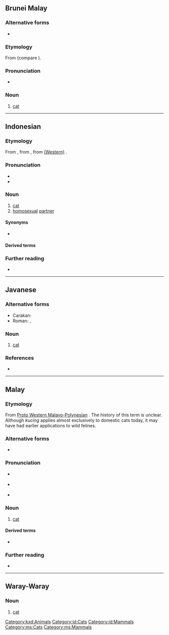 ==Brunei Malay==

===Alternative forms===
* {{l|kxd|ucing}}

===Etymology===
From {{der|kxd|poz-pro|*kutíŋ}} (compare {{cog|ms|kucing}}).

===Pronunciation===
* {{IPA|kxd|/ku.t͡ʃiŋ/}}

===Noun===
{{head|kxd|noun}}

# [[cat]] {{gloss|domestic species}}

[[Category:kxd:Animals]]

----

==Indonesian==
{{wikipedia|lang=id}}

===Etymology===
From {{inh|id|ms|kucing}}, from {{inh|id|ms-cla|kucing}}, from [[w:Western Malayo-Polynesian languages|(Western)]] {{inh|id|poz-pro|*kutíŋ}}.

===Pronunciation===
* {{IPA|id|/kut͡ʃɪŋ/}}
* {{rhymes|id|ut͡ʃɪŋ|t͡ʃɪŋ|ɪŋ}}

===Noun===
{{id-noun}}

# [[cat]] {{gloss|domestic species}}
# [[homosexual]] [[partner]]

====Synonyms====
* {{l|id|meong}}

====Derived terms====
{{der4|id|
| kucing-kucing
| kucing-kucingan
|}}
{{der4|id|
| kucing abisinian
| kucing air
| kucing anggora
| kucing angora
| kucing bakau
| kucing batu
| kucing belanda
| kucing belang
| kucing bengal
| kucing congkok
| kucing emas
| kucing garong
| kucing hutan
| kucing kuwuk
| kucing liar
| kucing merah
| kucing negeri
| kucing pekak
| kucing piara
| kucing senggora
| kucing siam
| kucing tandang
| kucing tapai
| kucing tuli
|}}

===Further reading===
* {{R:KBBI Daring}}

[[Category:id:Cats]]
[[Category:id:Mammals]]

----

==Javanese==

===Alternative forms===
* Carakan: {{l|jv|ꦏꦸꦕꦶꦁ|tr=-}}
* Roman: {{l|jv|kocing}} {{qualifier|dialectal}}, {{l|jv|koetjing}} {{qualifier|dated}}

===Noun===
{{jv-noun|kn=kucing}}

# [[cat]]

===References===
* {{R:Kamus Basa Jawa}}

----

==Malay==
{{wikipedia|lang=ms}}

===Etymology===
From [[w:Western Malayo-Polynesian languages|Proto Western Malayo-Polynesian]] {{m|poz-pro|*kutíŋ}}. The history of this term is unclear. Although ''kucing'' applies almost exclusively to domestic cats today, it may have had earlier applications to wild felines.

===Alternative forms===
* {{l|ms|kuching}}

===Pronunciation===
* {{a|Johor-Selangor}} {{IPA|ms|/kut͡ʃeŋ/}}
* {{a|Riau-Lingga}} {{IPA|ms|/kut͡ʃɪŋ/}}
* {{rhymes|ms|ut͡ʃeŋ|t͡ʃeŋ|eŋ}}

===Noun===
{{ms-noun}}

# [[cat]] {{gloss|domestic species}}

====Derived terms====
* {{l|ms|kucing liar}}

===Further reading===
* {{R:PRPM}}

[[Category:ms:Cats]]
[[Category:ms:Mammals]]

----

==Waray-Waray==

===Noun===
{{head|war|noun}}

# {{lb|war|literary}} [[cat]]